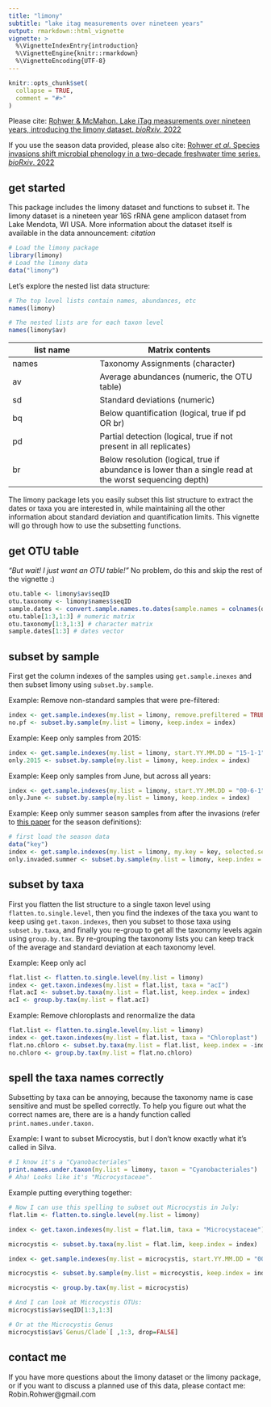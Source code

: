 ```yaml
---
title: "limony"
subtitle: "lake itag measurements over nineteen years"
output: rmarkdown::html_vignette
vignette: >
  %\VignetteIndexEntry{introduction}
  %\VignetteEngine{knitr::rmarkdown}
  %\VignetteEncoding{UTF-8}
---
```


```r
knitr::opts_chunk$set(
  collapse = TRUE,
  comment = "#>"
)
```

Please cite: [Rohwer & McMahon. Lake iTag measurements over nineteen years, introducing the limony dataset. _bioRxiv._ 2022](https://www.biorxiv.org/content/10.1101/2022.08.04.502869v1)

If you use the season data provided, please also cite: [Rohwer _et al._ Species invasions shift microbial phenology in a two-decade freshwater time series. _bioRxiv_. 2022](https://www.biorxiv.org/content/10.1101/2022.08.04.502871v1)

## get started

This package includes the limony dataset and functions to subset it. The limony dataset is a nineteen year 16S rRNA gene amplicon dataset from Lake Mendota, WI USA. More information about the dataset itself is available in the data announcement: _citation_

```r
# Load the limony package
library(limony)
# Load the limony data
data("limony")
```

Let's explore the nested list data structure:  
```r
# The top level lists contain names, abundances, etc
names(limony)

# The nested lists are for each taxon level
names(limony$av)
```
list name   | Matrix contents
------------|-----------------------
names       | Taxonomy Assignments (character)
av          | Average abundances (numeric, the OTU table)
sd          | Standard deviations (numeric)
bq          | Below quantification (logical, true if pd OR br)
pd          | Partial detection (logical, true if not present in all replicates)
br          | Below resolution (logical, true if abundance is lower than a single read at the worst sequencing depth)

The limony package lets you easily subset this list structure to extract the dates or taxa you are interested in, while maintaining all the other information about standard deviation and quantification limits. This vignette will go through how to use the subsetting functions. 

## get OTU table
_"But wait! I just want an OTU table!"_ No problem, do this and skip the rest of the vignette :)
```r
otu.table <- limony$av$seqID
otu.taxonomy <- limony$names$seqID
sample.dates <- convert.sample.names.to.dates(sample.names = colnames(otu.table))
otu.table[1:3,1:3] # numeric matrix
otu.taxonomy[1:3,1:3] # character matrix
sample.dates[1:3] # dates vector
```

## subset by sample 

First get the column indexes of the samples using `get.sample.inexes` and then subset limony using `subset.by.sample`.

Example: Remove non-standard samples that were pre-filtered:
```r
index <- get.sample.indexes(my.list = limony, remove.prefiltered = TRUE)
no.pf <- subset.by.sample(my.list = limony, keep.index = index)
```

Example: Keep only samples from 2015:
```r
index <- get.sample.indexes(my.list = limony, start.YY.MM.DD = "15-1-1", end.YY.MM.DD = "15-12-31")
only.2015 <- subset.by.sample(my.list = limony, keep.index = index)
```

Example: Keep only samples from June, but across all years:
```r
index <- get.sample.indexes(my.list = limony, start.YY.MM.DD = "00-6-1", end.YY.MM.DD = "00-6-31", dates.are.season.range = TRUE) # year is ignored, can be any year
only.June <- subset.by.sample(my.list = limony, keep.index = index)
```

Example: Keep only summer season samples from after the invasions (refer to [this paper](https://www.biorxiv.org/content/10.1101/2022.08.04.502871v1) for the season definitions):
```r
# first load the season data
data("key") 
index <- get.sample.indexes(my.list = limony, my.key = key, selected.seasons = c("early summer", "late summer"), selected.invasions = c("spiny","zebra")) 
only.invaded.summer <- subset.by.sample(my.list = limony, keep.index = index)
```

## subset by taxa

First you flatten the list structure to a single taxon level using `flatten.to.single.level`, then you find the indexes of the taxa you want to keep using `get.taxon.indexes`, then you subset to those taxa using `subset.by.taxa`, and finally you re-group to get all the taxonomy levels again using `group.by.tax`. By re-grouping the taxonomy lists you can keep track of the average and standard deviation at each taxonomy level.

Example: Keep only acI
```r
flat.list <- flatten.to.single.level(my.list = limony)
index <- get.taxon.indexes(my.list = flat.list, taxa = "acI")
flat.acI <- subset.by.taxa(my.list = flat.list, keep.index = index)
acI <- group.by.tax(my.list = flat.acI)
````

Example: Remove chloroplasts and renormalize the data
```r
flat.list <- flatten.to.single.level(my.list = limony)
index <- get.taxon.indexes(my.list = flat.list, taxa = "Chloroplast")
flat.no.chloro <- subset.by.taxa(my.list = flat.list, keep.index = -index) # note the minus sign in front of index
no.chloro <- group.by.tax(my.list = flat.no.chloro)
```

## spell the taxa names correctly
Subsetting by taxa can be annoying, because the taxonomy name is case sensitive and must be spelled correctly. To help you figure out what the correct names are, there are is a  handy function called `print.names.under.taxon`.

Example: I want to subset Microcystis, but I don't know exactly what it's called in Silva.
```r
# I know it's a "Cyanobacteriales"
print.names.under.taxon(my.list = limony, taxon = "Cyanobacteriales")
# Aha! Looks like it's "Microcystaceae".
```
Example putting everything together:
```r
# Now I can use this spelling to subset out Microcystis in July:
flat.lim <- flatten.to.single.level(my.list = limony)

index <- get.taxon.indexes(my.list = flat.lim, taxa = "Microcystaceae")

microcystis <- subset.by.taxa(my.list = flat.lim, keep.index = index)

index <- get.sample.indexes(my.list = microcystis, start.YY.MM.DD = "00-7-1", end.YY.MM.DD = "19-7-31", dates.are.season.range = TRUE, remove.prefiltered = TRUE)

microcystis <- subset.by.sample(my.list = microcystis, keep.index = index)

microcystis <- group.by.tax(my.list = microcystis)

# And I can look at Microcystis OTUs:
microcystis$av$seqID[1:3,1:3]

# Or at the Microcystis Genus
microcystis$av$`Genus/Clade`[ ,1:3, drop=FALSE]
```

## contact me

If you have more questions about the limony dataset or the limony package, or if you want to discuss a planned use of this data, please contact me: Robin.Rohwer@gmail.com  
